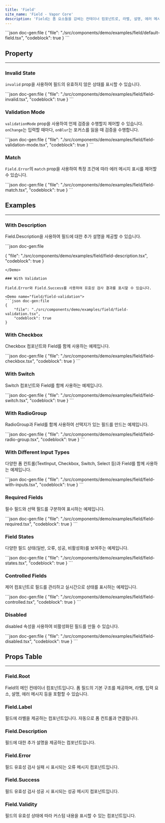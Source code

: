 ```yaml
---
title: 'Field'
site_name: 'Field - Vapor Core'
description: 'Field는 폼 요소들을 감싸는 컨테이너 컴포넌트로, 라벨, 설명, 에러 메시지, 성공 메시지 등을 제공합니다.'
---
```


<Demo name="field/default-field">
```json doc-gen:file
{
    "file": "./src/components/demo/examples/field/default-field.tsx",
    "codeblock": true
}
```
</Demo>

## Property

---

### Invalid State

`invalid` prop을 사용하여 필드의 유효하지 않은 상태를 표시할 수 있습니다.

<Demo name="field/field-invalid">
```json doc-gen:file
{
    "file": "./src/components/demo/examples/field/field-invalid.tsx",
    "codeblock": true
}
```
</Demo>

### Validation Mode

`validationMode` prop을 사용하여 언제 검증을 수행할지 제어할 수 있습니다. `onChange`는 입력할 때마다, `onBlur`는 포커스를 잃을 때 검증을 수행합니다.

<Demo name="field/field-validation-mode">
```json doc-gen:file
{
    "file": "./src/components/demo/examples/field/field-validation-mode.tsx",
    "codeblock": true
}
```
</Demo>

### Match

`Field.Error`의 `match` prop을 사용하여 특정 조건에 따라 에러 메시지 표시를 제어할 수 있습니다.

<Demo name="field/field-match">
```json doc-gen:file
{
    "file": "./src/components/demo/examples/field/field-match.tsx",
    "codeblock": true
}
```
</Demo>

## Examples

---

### With Description

Field.Description을 사용하여 필드에 대한 추가 설명을 제공할 수 있습니다.

<Demo name="field/field-description">
```json doc-gen:file

{
"file": "./src/components/demo/examples/field/field-description.tsx",
"codeblock": true
}

````
</Demo>

### With Validation

Field.Error와 Field.Success를 사용하여 유효성 검사 결과를 표시할 수 있습니다.

<Demo name="field/field-validation">
```json doc-gen:file
{
    "file": "./src/components/demo/examples/field/field-validation.tsx",
    "codeblock": true
}
````

</Demo>

### With Checkbox

Checkbox 컴포넌트와 Field를 함께 사용하는 예제입니다.

<Demo name="field/field-checkbox">
```json doc-gen:file
{
    "file": "./src/components/demo/examples/field/field-checkbox.tsx",
    "codeblock": true
}
```
</Demo>

### With Switch

Switch 컴포넌트와 Field를 함께 사용하는 예제입니다.

<Demo name="field/field-switch">
```json doc-gen:file
{
    "file": "./src/components/demo/examples/field/field-switch.tsx",
    "codeblock": true
}
```
</Demo>

### With RadioGroup

RadioGroup과 Field를 함께 사용하여 선택지가 있는 필드를 만드는 예제입니다.

<Demo name = "field/field-radio-group">
```json doc-gen:file
{
    "file": "./src/components/demo/examples/field/field-radio-group.tsx",
    "codeblock": true
}
```
</Demo>

### With Different Input Types

다양한 폼 컨트롤(TextInput, Checkbox, Switch, Select 등)과 Field를 함께 사용하는 예제입니다.

<Demo name="field/field-with-inputs">
```json doc-gen:file
{
    "file": "./src/components/demo/examples/field/field-with-inputs.tsx",
    "codeblock": true
}
```
</Demo>

### Required Fields

필수 필드와 선택 필드를 구분하여 표시하는 예제입니다.

<Demo name="field/field-required">
```json doc-gen:file
{
    "file": "./src/components/demo/examples/field/field-required.tsx",
    "codeblock": true
}
```
</Demo>

### Field States

다양한 필드 상태(일반, 오류, 성공, 비활성화)를 보여주는 예제입니다.

<Demo name="field/field-states">
```json doc-gen:file
{
    "file": "./src/components/demo/examples/field/field-states.tsx",
    "codeblock": true
}
```
</Demo>

### Controlled Fields

제어 컴포넌트로 필드를 관리하고 실시간으로 상태를 표시하는 예제입니다.

<Demo name="field/field-controlled">
```json doc-gen:file
{
    "file": "./src/components/demo/examples/field/field-controlled.tsx",
    "codeblock": true
}
```
</Demo>

### Disabled

disabled 속성을 사용하여 비활성화된 필드를 만들 수 있습니다.

<Demo name="field/field-disabled">
```json doc-gen:file
{
    "file": "./src/components/demo/examples/field/field-disabled.tsx",
    "codeblock": true
}
```
</Demo>

## Props Table

---

### Field.Root

Field의 메인 컨테이너 컴포넌트입니다. 폼 필드의 기본 구조를 제공하며, 라벨, 입력 요소, 설명, 에러 메시지 등을 포함할 수 있습니다.

<ComponentPropsTable file="field" section="props" />

### Field.Label

필드에 라벨을 제공하는 컴포넌트입니다. 자동으로 폼 컨트롤과 연결됩니다.

<ComponentPropsTable file="field" section="labelProps" />

### Field.Description

필드에 대한 추가 설명을 제공하는 컴포넌트입니다.

<ComponentPropsTable file="field" section="descriptionProps" />

### Field.Error

필드 유효성 검사 실패 시 표시되는 오류 메시지 컴포넌트입니다.

<ComponentPropsTable file="field" section="errorProps" />

### Field.Success

필드 유효성 검사 성공 시 표시되는 성공 메시지 컴포넌트입니다.

<ComponentPropsTable file="field" section="successProps" />

### Field.Validity

필드의 유효성 상태에 따라 커스텀 내용을 표시할 수 있는 컴포넌트입니다.

<ComponentPropsTable file="field" section="validityProps" />
